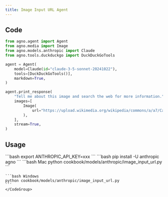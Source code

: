 ```yaml
---
title: Image Input URL Agent
---
```


## Code

```python cookbook/models/anthropic/image_input_url.py
from agno.agent import Agent
from agno.media import Image
from agno.models.anthropic import Claude
from agno.tools.duckduckgo import DuckDuckGoTools

agent = Agent(
    model=Claude(id="claude-3-5-sonnet-20241022"),
    tools=[DuckDuckGoTools()],
    markdown=True,
)

agent.print_response(
    "Tell me about this image and search the web for more information.",
    images=[
        Image(
            url="https://upload.wikimedia.org/wikipedia/commons/a/a7/Camponotus_flavomarginatus_ant.jpg"
        ),
    ],
    stream=True,
)
```

## Usage

<Steps>
  <Snippet file="create-venv-step.mdx" />

  <Step title="Set your API key">
    ```bash
    export ANTHROPIC_API_KEY=xxx
    ```
  </Step>

  <Step title="Install libraries">
    ```bash
    pip install -U anthropic agno
    ```
  </Step>

  <Step title="Run Agent">
    <CodeGroup>
    ```bash Mac
    python cookbook/models/anthropic/image_input_url.py
    ```

    ```bash Windows
    python cookbook/models/anthropic/image_input_url.py 
    ```
    </CodeGroup>
  </Step>
</Steps>